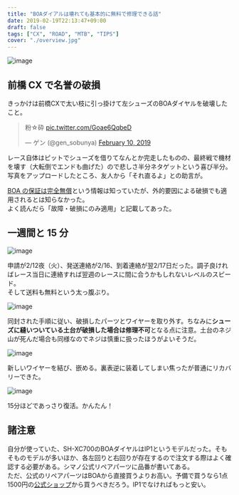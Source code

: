---
title: "BOAダイアルは壊れても基本的に無料で修理できる話"
date: 2019-02-19T22:13:47+09:00
draft: false
tags: ["CX", "ROAD", "MTB", "TIPS"]
cover: "./overview.jpg"
---

![image](./overview.jpg)

## 前橋 CX で名誉の破損

きっかけは前橋CXで太い枝に引っ掛けて左シューズのBOAダイヤルを破壊したこと。

<blockquote class="twitter-tweet"><p lang="ja" dir="ltr">粉☆砕 <a href="https://t.co/Goae6QqbeD">pic.twitter.com/Goae6QqbeD</a></p>&mdash; ゲン (@gen_sobunya) <a href="https://twitter.com/gen_sobunya/status/1094467428623409154?ref_src=twsrc%5Etfw">February 10, 2019</a></blockquote>

レース自体はピットでシューズを借りてなんとか完走したものの、最終戦で機材を壊す（大転倒でエンドも曲げた）ので悲しさ半分ネタゲットという喜び半分。  
写真をアップロードしたところ、友人から「それ直るよ」との助言が。

[BOA の保証は完全無償](https://boa-japan-warranty.myshopify.com/)という情報は知っていたが、外的要因による破損でも適用されるとは知らなかった。  
よく読んだら「故障・破損にのみ適用」と記載してあった。

## 一週間と 15 分

![image](./nofee.jpg)

申請が2/12夜（火）、発送連絡が2/16、到着連絡が翌2/17日だった。調子良ければレース当日に連絡すれば翌週のレースに間に合うかもしれないレベルのスピード。  
そして送料も無料という太っ腹ぶり。

![image](./purged.jpg)

同封された手順に従い、破損したパーツとワイヤーを取り外す。ちなみに**シューズに縫いついている土台が破損した場合は修理不可**となる点に注意。土台のネジ山が死んだ場合も同様なのでネジは慎重に扱ったほうがよいそうだ。

![image](./knot.jpg)

新しいワイヤーを結び、嵌める。裏表逆に装着してしまい焦ったが普通にリカバリーできた。

![image](./repaired.jpg)

15分ほどであっさり復活。かんたん！

## 諸注意

自分が使っていた、SH-XC700のBOAダイヤルはIP1というモデルだった。そもそものモデルが多いほか、各左回りと右回りが存在するので注文する際はよく確認する必要がある。シマノ公式リペアパーツに品番が書いてある。  
ただ、公式のリペアパーツはBOAから直接買うよりお高い。予備で買うなら1点1500円の[公式ショップ](https://boa-spareparts-japan.myshopify.com/)から買うべきだろう。IP1でなければもっと安い。

<LinkBox isAmazonLink url="https://www.amazon.co.jp/dp/B07DWPRLLV/" />
